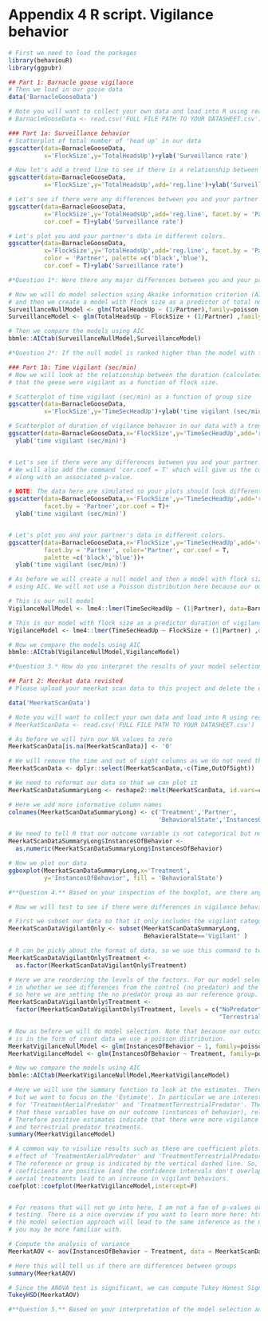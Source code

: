 # Appendix 4 R script. Vigilance behavior  {-}
```r
# First we need to load the packages
library(behaviouR)
library(ggpubr)

## Part 1: Barnacle goose vigilance
# Then we load in our goose data
data('BarnacleGooseData')

# Note you will want to collect your own data and load into R using read.csv 
# BarnacleGooseData <- read.csv('FULL FILE PATH TO YOUR DATASHEET.csv')

### Part 1a: Surveillance behavior
# Scatterplot of total number of 'head up' in our data
ggscatter(data=BarnacleGooseData,
          x='FlockSize',y='TotalHeadsUp')+ylab('Surveillance rate')

# Now let's add a trend line to see if there is a relationship between flock size and the total number of 'head up' behaviors
ggscatter(data=BarnacleGooseData,
          x='FlockSize',y='TotalHeadsUp',add='reg.line')+ylab('Surveillance rate')

# Let's see if there were any differences between you and your partner
ggscatter(data=BarnacleGooseData,
          x='FlockSize',y='TotalHeadsUp',add='reg.line', facet.by = 'Partner',
          cor.coef = T)+ylab('Surveillance rate')

# Let's plot you and your partner's data in different colors. 
ggscatter(data=BarnacleGooseData,
          x='FlockSize',y='TotalHeadsUp',add='reg.line', facet.by = 'Partner',
          color = 'Partner', palette =c('black','blue'),
          cor.coef = T)+ylab('Surveillance rate')

#*Question 1*: Were there any major differences between you and your partner?

# Now we will do model selection using Akaike information criterion (AIC). First we create a null model
# and then we create a model with flock size as a predictor of total number of heads up
SurveillanceNullModel <- glm(TotalHeadsUp ~ (1/Partner),family=poisson , data=BarnacleGooseData)
SurveillanceModel <- glm(TotalHeadsUp ~ FlockSize + (1/Partner) ,family=poisson, data=BarnacleGooseData)

# Then we compare the models using AIC
bbmle::AICtab(SurveillanceNullModel,SurveillanceModel)

#*Question 2*: If the null model is ranked higher than the model with flock size as a predictor. How do we interpret this finding?

### Part 1b: Time vigilant (sec/min)
# Now we will look at the relationship between the duration (calculated as seconds per minute)
# that the geese were vigilant as a function of flock size.

# Scatterplot of time vigilant (sec/min) as a function of group size
ggscatter(data=BarnacleGooseData,
          x='FlockSize',y='TimeSecHeadUp')+ylab('time vigilant (sec/min)')

# Scatterplot of duration of vigilance behavior in our data with a trend line.
ggscatter(data=BarnacleGooseData,x='FlockSize',y='TimeSecHeadUp',add='reg.line')+
  ylab('time vigilant (sec/min)')


# Let's see if there were any differences between you and your partner. 
# We will also add the command 'cor.coef = T' which will give us the correlation coefficient (R) 
# along with an associated p-value.

# NOTE: The data here are simulated so your plots should look different
ggscatter(data=BarnacleGooseData,x='FlockSize',y='TimeSecHeadUp',add='reg.line',
          facet.by = 'Partner',cor.coef = T)+
  ylab('time vigilant (sec/min)')


# Let's plot you and your partner's data in different colors. 
ggscatter(data=BarnacleGooseData,x='FlockSize',y='TimeSecHeadUp',add='reg.line',
          facet.by = 'Partner', color='Partner', cor.coef = T,
          palette =c('black','blue'))+
  ylab('time vigilant (sec/min)')

# As before we will create a null model and then a model with flock size as a predictor and compare them
# using AIC. We will not use a Poisson distribution here because our outcome variable is continuous.

# This is our null model
VigilanceNullModel <- lme4::lmer(TimeSecHeadUp ~ (1|Partner), data=BarnacleGooseData)

# This is our model with flock size as a predictor duration of vigilance
VigilanceModel <- lme4::lmer(TimeSecHeadUp ~ FlockSize + (1|Partner) ,data=BarnacleGooseData)

# Now we compare the models using AIC
bbmle::AICtab(VigilanceNullModel,VigilanceModel)

#*Question 3.* How do you interpret the results of your model selection? 

## Part 2: Meerkat data revisted
# Please upload your meerkat scan data to this project and delete the existing datasheet.

data('MeerkatScanData')

# Note you will want to collect your own data and load into R using read.csv 
# MeerkatScanData <- read.csv('FULL FILE PATH TO YOUR DATASHEET.csv')

# As before we will turn our NA values to zero
MeerkatScanData[is.na(MeerkatScanData)] <- '0'

# We will remove the time and out of sight columns as we do not need them
MeerkatScanData <- dplyr::select(MeerkatScanData,-c(Time,OutOfSight))

# We need to reformat our data so that we can plot it
MeerkatScanDataSummaryLong <- reshape2::melt(MeerkatScanData, id.vars=c("Treatment", "Partner"))

# Here we add more informative column names
colnames(MeerkatScanDataSummaryLong) <- c('Treatment','Partner',
                                          'BehavioralState','InstancesOfBehavior')

# We need to tell R that our outcome variable is not categorical but numeric
MeerkatScanDataSummaryLong$InstancesOfBehavior <- 
  as.numeric(MeerkatScanDataSummaryLong$InstancesOfBehavior)

# Now we plot our data
ggboxplot(MeerkatScanDataSummaryLong,x='Treatment',
          y='InstancesOfBehavior', fill = 'BehavioralState')

#**Question 4.** Based on your inspection of the boxplot, are there any major differnces between treatment groups?

# Now we will test to see if there were differences in vigilance behaviors across treatments?

# First we subset our data so that it only includes the vigilant category
MeerkatScanDataVigilantOnly <- subset(MeerkatScanDataSummaryLong,
                                      BehavioralState=='Vigilant' )

# R can be picky about the format of data, so we use this command to tell R that treatment group is a factor
MeerkatScanDataVigilantOnly$Treatment <- 
  as.factor(MeerkatScanDataVigilantOnly$Treatment)

# Here we are reordering the levels of the factors. For our model selection we are interested
# in whether we see differences from the control (no predator) and the predator treatments,
# so here we are setting the no predator group as our reference group.
MeerkatScanDataVigilantOnly$Treatment <- 
  factor(MeerkatScanDataVigilantOnly$Treatment, levels = c("NoPredator", "AerialPredator", 
                                                           "TerrestrialPredator"))

# Now as before we will do model selection. Note that because our outcome variable (instances of behavior) 
# is in the form of count data we use a poisson distribution.
MeerkatVigilanceNullModel <- glm(InstancesOfBehavior ~ 1, family=poisson, data=MeerkatScanDataVigilantOnly)
MeerkatVigilanceModel <- glm(InstancesOfBehavior ~ Treatment, family=poisson,data=MeerkatScanDataVigilantOnly)

# Now we compare the models using AIC
bbmle::AICtab(MeerkatVigilanceNullModel,MeerkatVigilanceModel)

# Here we will use the summary function to look at the estimates. There is a lot of information here
# but we want to focus on the 'Estimate'. In particular we are interested in the estimates
# for 'TreatmentAerialPredator' and 'TreatmentTerrestrialPredator'. The estimate is showing the effect
# that these variables have on our outcome (instances of behavior), relative to our control (no predator).
# Therefore positive estimates indicate that there were more vigilance behaviors in aerial 
# and terrestrial predator treatments.
summary(MeerkatVigilanceModel)

# A common way to visulize results such as these are coefficient plots. Here we are looking at the
# effect of 'TreatmentAerialPredator' and 'TreatmentTerrestrialPredator' relative to our control group.
# The reference or group is indicated by the vertical dashed line. So, we can interpret that because the 
# coefficients are positive (and the confidence intervals don't overlap zero) that both terrestrial and
# aerial treatments lead to an increase in vigilant behaviors.
coefplot::coefplot(MeerkatVigilanceModel,intercept=F)


# For reasons that will not go into here, I am not a fan of p-values or null hypothesis significance
# testing. There is a nice overview if you want to learn more here: https://doi.org/10.1098/rsbl.2019.0174.But,
# the model selection approach will lead to the same inference as the use of a one-way anova, an approach that 
# you may be more familiar with.

# Compute the analysis of variance
MeerkatAOV <- aov(InstancesOfBehavior ~ Treatment, data = MeerkatScanDataVigilantOnly)

# Here this will tell us if there are differences between groups
summary(MeerkatAOV)

# Since the ANOVA test is significant, we can compute Tukey Honest Significant Differences test.
TukeyHSD(MeerkatAOV)

#**Question 5.** Based on your interpretation of the model selection and the coefficient plots were there differences between treatment groups?
```
